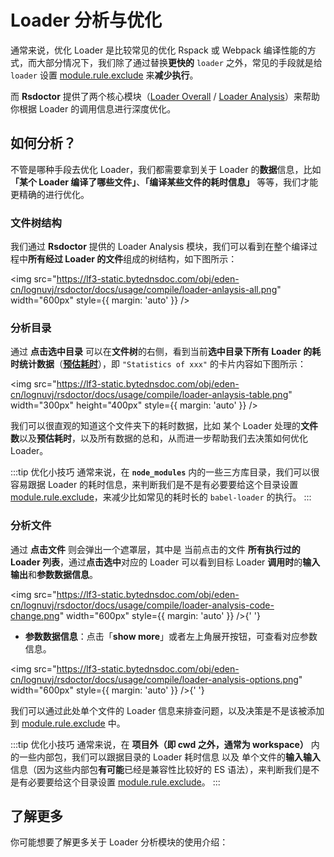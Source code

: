 # Loader 分析与优化


通常来说，优化 Loader 是比较常见的优化 Rspack 或 Webpack 编译性能的方式，而大部分情况下，我们除了通过替换**更快的** `loader` 之外，常见的手段就是给 `loader` 设置 [module.rule.exclude](https://webpack.js.org/configuration/module/#ruleexclude) 来**减少执行**。

而 **Rsdoctor** 提供了两个核心模块（[Loader Overall](/guide/usage/loaders-timeline) / [Loader Analysis](/guide/usage/loaders-analysis)）来帮助你根据 Loader 的调用信息进行深度优化。

## 如何分析？

不管是哪种手段去优化 Loader，我们都需要拿到关于 Loader 的**数据**信息，比如 **「某个 Loader 编译了哪些文件」**、**「编译某些文件的耗时信息」** 等等，我们才能更精确的进行优化。

### 文件树结构

我们通过 **Rsdoctor** 提供的 Loader Analysis 模块，我们可以看到在整个编译过程中**所有经过 Loader 的文件**组成的树结构，如下图所示：

<img
  src="https://lf3-static.bytednsdoc.com/obj/eden-cn/lognuvj/rsdoctor/docs/usage/compile/loader-anlaysis-all.png"
  width="600px"
  style={{ margin: 'auto' }}
/>

### 分析目录

通过 **点击选中目录** 可以在**文件树**的右侧，看到当前**选中目录下所有 Loader 的耗时统计数据**（[**预估耗时**]()），即 `"Statistics of xxx"` 的卡片内容如下图所示：

<img
  src="https://lf3-static.bytednsdoc.com/obj/eden-cn/lognuvj/rsdoctor/docs/usage/compile/loader-anlaysis-table.png"
  width="300px"
  height="400px"
  style={{ margin: 'auto' }}
/>

我们可以很直观的知道这个文件夹下的耗时数据，比如 某个 Loader 处理的**文件数**以及**预估耗时**，以及所有数据的总和，从而进一步帮助我们去决策如何优化 Loader。

:::tip 优化小技巧
通常来说，在 **`node_modules`** 内的一些三方库目录，我们可以很容易跟据 Loader 的耗时信息，来判断我们是不是有必要要给这个目录设置 [module.rule.exclude](https://webpack.js.org/configuration/module/#ruleexclude)，来减少比如常见的耗时长的 `babel-loader` 的执行。
:::

### 分析文件

通过 **点击文件** 则会弹出一个遮罩层，其中是 当前点击的文件 **所有执行过的 Loader 列表**，通过**点击选中**对应的 Loader 可以看到目标 Loader **调用时**的**输入输出**和**参数数据信息**。

<img
  src="https://lf3-static.bytednsdoc.com/obj/eden-cn/lognuvj/rsdoctor/docs/usage/compile/loader-analysis-code-change.png"
  width="600px"
  style={{ margin: 'auto' }}
/>{' '}

- **参数数据信息**：点击「**show more**」或者左上角展开按钮，可查看对应参数信息。

<img
  src="https://lf3-static.bytednsdoc.com/obj/eden-cn/lognuvj/rsdoctor/docs/usage/compile/loader-analysis-options.png"
  width="600px"
  style={{ margin: 'auto' }}
/>{' '}

我们可以通过此处单个文件的 Loader 信息来排查问题，以及决策是不是该被添加到 [module.rule.exclude](https://webpack.js.org/configuration/module/#ruleexclude) 中。

:::tip 优化小技巧
通常来说，在 **项目外（即 cwd 之外，通常为 workspace）** 内的一些内部包，我们可以跟据目录的 Loader 耗时信息 以及 单个文件的**输入输入**信息（因为这些内部包**有可能**已经是兼容性比较好的 ES 语法），来判断我们是不是有必要要给这个目录设置 [module.rule.exclude](https://webpack.js.org/configuration/module/#ruleexclude)。
:::

## 了解更多

你可能想要了解更多关于 Loader 分析模块的使用介绍：

<NextSteps>
  <Step
    href="/guide/usage/loaders-timeline"
    title="Loader Timeline 使用介绍"
    description="了解 Rsdoctor 内 Loader Timeline 中的图表使用说明"
  />
  <Step
    href="/guide/usage/loaders-analysis"
    title="Loader Analysis 使用介绍"
    description="了解 Rsdoctor 内 Loader Analysis 的操作和使用方式"
  />
</NextSteps>
